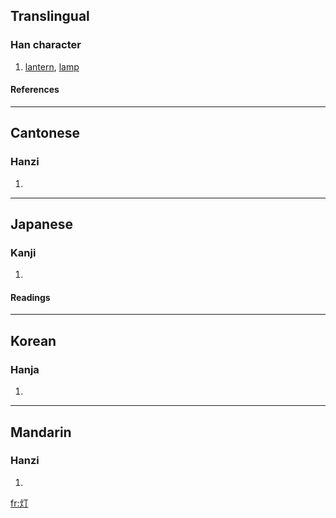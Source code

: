 {{see|燈}}

==Translingual==
===Han character===
{{Han char|rn=86|rad=火|as=02|sn=6|four=|canj=火一弓 (FMN)|ids=⿰[[火]][[丁]]}}
# [[lantern]], [[lamp]]
====References====
{{Han ref|kx=0665.060|dkj=18855|dj=1075.030|hdz=32188.030|uh=706F|ud=28783}}

----

==Cantonese==
===Hanzi===
{{yue-hanzi|jyut=|y=dang1}}
# {{defn|Cantonese}}

----
==Japanese==
===Kanji===
{{ja-kanji|grade=4|rs=火02}}
# {{defn|Japanese}} 
====Readings====
{{ja-readings|on=[[とう]] (tō), [[てい]] (tei), [[ちょう]] (chō)|kun=[[ひ]] (hi)}}

----
==Korean==
===Hanja===
{{ko-hanja|hangeul=[[정]], [[등]]|eumhun=|rv=jeong, deung|mr=chŏng, tŭng|y=ceng, tung}}
# {{defn|Korean}}

----
==Mandarin==
===Hanzi===
{{cmn-hanzi|tra=燈|pin=[[dēng]] (deng1)|wg=teng<sup>1</sup>}}
# {{defn|Mandarin}}

[[fr:灯]]